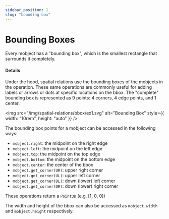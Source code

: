 ```yaml
---
sidebar_position: 1
slug: "bounding-box"
---
```


# Bounding Boxes

Every mobject has a "bounding box", which is the smallest rectangle that surrounds it completely.

#### Details

Under the hood, spatial relations use the bounding boxes of the mobjects in the operation.
These same operations are commonly useful for adding labels or arrows or dots at specific locations on the bbox.
The "complete" bounding box is represented as 9 points: 4 corners, 4 edge points, and 1 center.

<img
  src="/img/spatial-relations/bbox/ex1.svg"
  alt="Bounding Box"
  style={{ width: "10rem", height: "auto" }}
/>

The bounding box points for a mobject can be accessed in the following ways:

- `mobject.right`: the midpoint on the right edge
- `mobject.left`: the midpoint on the left edge
- `mobject.top`: the midpoint on the top edge
- `mobject.bottom`: the midpoint on the bottom edge
- `mobject.center`: the center of the bbox
- `mobject.get_corner(UR)`: upper right corner
- `mobject.get_corner(UL)`: upper left corner
- `mobject.get_corner(DL)`: down (lower) left corner
- `mobject.get_corner(DR)`: down (lower) right corner

These operations return a `Point3D` (e.g. [1, 0, 0])

The width and height of the bbox can also be accessed as `mobject.width` and `mobject.height` respectively.
